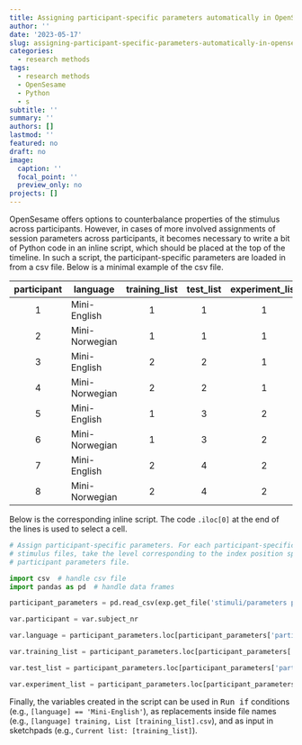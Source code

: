 ```yaml
---
title: Assigning participant-specific parameters automatically in OpenSesame
author: ''
date: '2023-05-17'
slug: assigning-participant-specific-parameters-automatically-in-opensesame
categories:
  - research methods
tags:
  - research methods
  - OpenSesame
  - Python
  - s
subtitle: ''
summary: ''
authors: []
lastmod: ''
featured: no
draft: no
image:
  caption: ''
  focal_point: ''
  preview_only: no
projects: []
---
```



OpenSesame offers options to counterbalance properties of the stimulus across participants. However, in cases of more involved assignments of session parameters across participants, it becomes necessary to write a bit of Python code in an inline script, which should be placed at the top of the timeline. In such a script, the participant-specific parameters are loaded in from a csv file. Below is a minimal example of the csv file. 

| participant |    language    | training_list | test_list | experiment_list |
| :---------: | -------------- | :-----------: | :-------: | :-------------: |
|      1      |  Mini-English  |	     1       |	   1	   |        1        |
|      2      | Mini-Norwegian |	     1       |	   1	   |        1        |
|      3      |  Mini-English  |	     2       |	   2	   |        1        |
|      4      | Mini-Norwegian |	     2       |	   2	   |        1        |
|      5      |  Mini-English  |	     1       |	   3	   |        2        |
|      6      | Mini-Norwegian |	     1       |	   3	   |        2        |
|      7      |  Mini-English  |	     2       |	   4	   |        2        |
|      8      | Mini-Norwegian |	     2       |	   4	   |        2        |


Below is the corresponding inline script. The code `.iloc[0]` at the end of the lines is used to select a cell.

```python
# Assign participant-specific parameters. For each participant-specific factor in the 
# stimulus files, take the level corresponding to the index position specified in the 
# participant parameters file.

import csv  # handle csv file
import pandas as pd  # handle data frames

participant_parameters = pd.read_csv(exp.get_file('stimuli/parameters per participant.csv'))

var.participant = var.subject_nr

var.language = participant_parameters.loc[participant_parameters['participant'] == var.subject_nr]['language'].iloc[0]

var.training_list = participant_parameters.loc[participant_parameters['participant'] == var.subject_nr]['training_list'].iloc[0]

var.test_list = participant_parameters.loc[participant_parameters['participant'] == var.subject_nr]['test_list'].iloc[0]

var.experiment_list = participant_parameters.loc[participant_parameters['participant'] == var.subject_nr]['experiment_list'].iloc[0]
```


Finally, the variables created in the script can be used in <kbd>Run if</kbd> conditions (e.g., `[language] == 'Mini-English'`), as replacements inside file names (e.g., `[language] training, List [training_list].csv`), and as input in sketchpads (e.g., `Current list: [training_list]`). 

